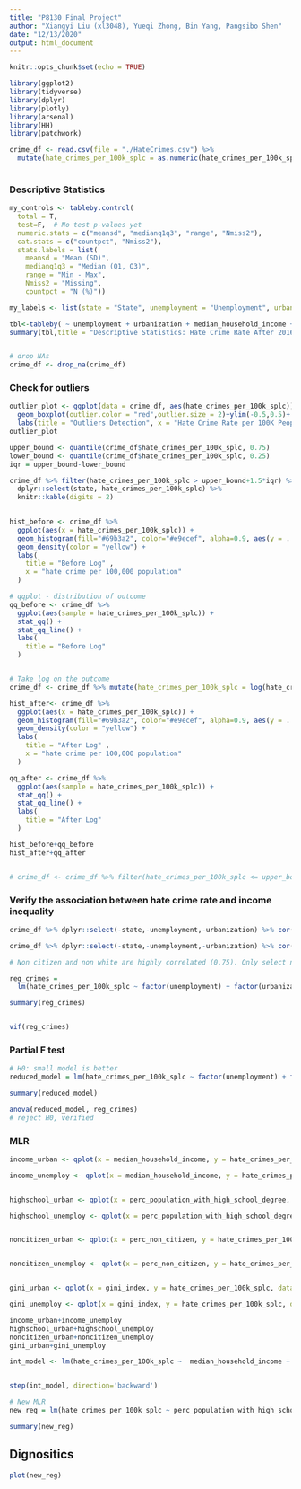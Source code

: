 ```yaml
---
title: "P8130 Final Project"
author: "Xiangyi Liu (xl3048), Yueqi Zhong, Bin Yang, Pangsibo Shen"
date: "12/13/2020"
output: html_document
---
```


```r
knitr::opts_chunk$set(echo = TRUE)

library(ggplot2)
library(tidyverse)
library(dplyr)
library(plotly)
library(arsenal)
library(HH)
library(patchwork)


```


```r
crime_df <- read.csv(file = "./HateCrimes.csv") %>% 
  mutate(hate_crimes_per_100k_splc = as.numeric(hate_crimes_per_100k_splc))
  
```


### Descriptive Statistics
```r
my_controls <- tableby.control(
  total = T,
  test=F,  # No test p-values yet
  numeric.stats = c("meansd", "medianq1q3", "range", "Nmiss2"),
  cat.stats = c("countpct", "Nmiss2"),
  stats.labels = list(
    meansd = "Mean (SD)",
    medianq1q3 = "Median (Q1, Q3)",
    range = "Min - Max",
    Nmiss2 = "Missing",
    countpct = "N (%)"))

my_labels <- list(state = "State", unemployment = "Unemployment", urbanization = "Urbanization", median_household_income = "Median Household Income", perc_population_with_high_school_degree = "High School Education %", perc_non_citizen = "Non Citizen %", gini_index = "Gini Index", perc_non_white = " Non White %", hate_crimes_per_100k_splc = "Hate Crime Rate per 100K")

tbl<-tableby( ~ unemployment + urbanization + median_household_income + perc_population_with_high_school_degree + perc_non_citizen + gini_index + perc_non_white + hate_crimes_per_100k_splc,data = crime_df, control=my_controls,test=FALSE)
summary(tbl,title = "Descriptive Statistics: Hate Crime Rate After 2016 Election",labelTranslations = my_labels,text=TRUE)


# drop NAs
crime_df <- drop_na(crime_df)
```


### Check for outliers
```r
outlier_plot <- ggplot(data = crime_df, aes(hate_crimes_per_100k_splc))+
  geom_boxplot(outlier.color = "red",outlier.size = 2)+ylim(-0.5,0.5)+
  labs(title = "Outliers Detection", x = "Hate Crime Rate per 100K People")
outlier_plot

upper_bound <- quantile(crime_df$hate_crimes_per_100k_splc, 0.75)
lower_bound <- quantile(crime_df$hate_crimes_per_100k_splc, 0.25)
iqr = upper_bound-lower_bound

crime_df %>% filter(hate_crimes_per_100k_splc > upper_bound+1.5*iqr) %>% 
  dplyr::select(state, hate_crimes_per_100k_splc) %>%
  knitr::kable(digits = 2)
 

hist_before <- crime_df %>% 
  ggplot(aes(x = hate_crimes_per_100k_splc)) +
  geom_histogram(fill="#69b3a2", color="#e9ecef", alpha=0.9, aes(y = ..density..)) + 
  geom_density(color = "yellow") +
  labs(
    title = "Before Log" ,
    x = "hate crime per 100,000 population"
  )

# qqplot - distribution of outcome
qq_before <- crime_df %>% 
  ggplot(aes(sample = hate_crimes_per_100k_splc)) + 
  stat_qq() + 
  stat_qq_line() +
  labs(
    title = "Before Log"
  )


# Take log on the outcome
crime_df <- crime_df %>% mutate(hate_crimes_per_100k_splc = log(hate_crimes_per_100k_splc))

hist_after<- crime_df %>% 
  ggplot(aes(x = hate_crimes_per_100k_splc)) +
  geom_histogram(fill="#69b3a2", color="#e9ecef", alpha=0.9, aes(y = ..density..)) + 
  geom_density(color = "yellow") +
  labs(
    title = "After Log" ,
    x = "hate crime per 100,000 population"
  )

qq_after <- crime_df %>% 
  ggplot(aes(sample = hate_crimes_per_100k_splc)) + 
  stat_qq() + 
  stat_qq_line() +
  labs(
    title = "After Log"
  )

hist_before+qq_before
hist_after+qq_after


# crime_df <- crime_df %>% filter(hate_crimes_per_100k_splc <= upper_bound+1.5*iqr)

```


### Verify the association between hate crime rate and income inequality

```r
crime_df %>% dplyr::select(-state,-unemployment,-urbanization) %>% cor() %>% knitr::kable(digits = 2)

crime_df %>% dplyr::select(-state,-unemployment,-urbanization) %>% cor() %>% corrplot::corrplot(method = "circle", type = "upper", diag=FALSE)

# Non citizen and non white are highly correlated (0.75). Only select non_citizen for model.

```

```r

reg_crimes = 
  lm(hate_crimes_per_100k_splc ~ factor(unemployment) + factor(urbanization) + perc_population_with_high_school_degree + median_household_income +  perc_non_citizen + gini_index, data = crime_df)

summary(reg_crimes)


vif(reg_crimes)
```


### Partial F test
```r

# H0: small model is better
reduced_model = lm(hate_crimes_per_100k_splc ~ factor(unemployment) + factor(urbanization) + perc_population_with_high_school_degree + median_household_income +  perc_non_citizen, data = crime_df)

summary(reduced_model)

anova(reduced_model, reg_crimes)
# reject H0, verified
```


### MLR

```r
income_urban <- qplot(x = median_household_income, y = hate_crimes_per_100k_splc, data = crime_df, color =factor(urbanization))+geom_smooth(method = "lm", se = FALSE)

income_unemploy <- qplot(x = median_household_income, y = hate_crimes_per_100k_splc, data = crime_df, color =factor(unemployment))+geom_smooth(method = "lm", se = FALSE)


highschool_urban <- qplot(x = perc_population_with_high_school_degree, y = hate_crimes_per_100k_splc, data = crime_df, color =factor(urbanization))+geom_smooth(method = "lm", se = FALSE)

highschool_unemploy <- qplot(x = perc_population_with_high_school_degree, y = hate_crimes_per_100k_splc, data = crime_df, color =factor(unemployment))+geom_smooth(method = "lm", se = FALSE)


noncitizen_urban <- qplot(x = perc_non_citizen, y = hate_crimes_per_100k_splc, data = crime_df, color =factor(urbanization))+geom_smooth(method = "lm", se = FALSE)


noncitizen_unemploy <- qplot(x = perc_non_citizen, y = hate_crimes_per_100k_splc, data = crime_df, color =factor(unemployment))+geom_smooth(method = "lm", se = FALSE)


gini_urban <- qplot(x = gini_index, y = hate_crimes_per_100k_splc, data = crime_df, color =factor(urbanization))+geom_smooth(method = "lm", se = FALSE)

gini_unemploy <- qplot(x = gini_index, y = hate_crimes_per_100k_splc, data = crime_df, color =factor(unemployment))+geom_smooth(method = "lm", se = FALSE)

income_urban+income_unemploy
highschool_urban+highschool_unemploy
noncitizen_urban+noncitizen_unemploy
gini_urban+gini_unemploy

```




```r

int_model <- lm(hate_crimes_per_100k_splc ~  median_household_income + perc_population_with_high_school_degree + perc_non_citizen + gini_index + median_household_income * urbanization + median_household_income * unemployment + perc_population_with_high_school_degree * urbanization + perc_population_with_high_school_degree * unemployment + perc_non_citizen * urbanization + gini_index * urbanization,data = crime_df)


step(int_model, direction='backward')

# New MLR
new_reg = lm(hate_crimes_per_100k_splc ~ perc_population_with_high_school_degree + gini_index + median_household_income + urbanization * median_household_income, data = crime_df)

summary(new_reg)
```


## Dignositics
```r
plot(new_reg)
```







